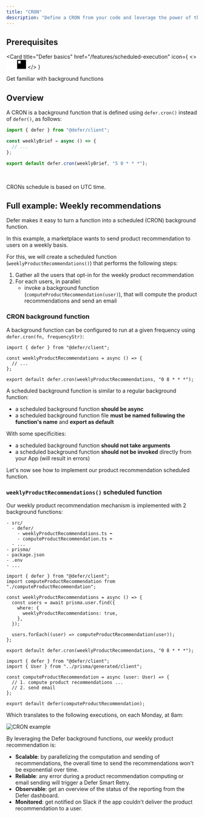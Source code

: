 ```yaml
---
title: "CRON"
description: "Define a CRON from your code and leverage the power of the Defer Platform"
---
```


## Prerequisites

<Card
  title="Defer basics"
  href="/features/scheduled-execution"
  icon={
    <>
      <svg
        width="24"
        height="24"
        viewBox="0 0 40 41"
        fill="none"
        xmlns="http://www.w3.org/2000/svg"
        className="hidden dark:block"
      >
        <path
          fillRule="evenodd"
          clipRule="evenodd"
          d="M40 0.5V40.5H0V0.5H40ZM15.7143 4.78571H4.28571V16.2143H15.7143V4.78571ZM4.28571 20.5H20V4.78571H25.7143V26.2143H4.28571V20.5ZM4.28571 36.2143V30.5H30V4.78571H35.7143V36.2143H4.28571Z"
          fill="white"
        />
      </svg>
      <svg
        width="24"
        height="24"
        viewBox="0 0 40 41"
        fill="none"
        xmlns="http://www.w3.org/2000/svg"
        className="block dark:hidden"
      >
        <path
          fillRule="evenodd"
          clipRule="evenodd"
          d="M40 0.5V40.5H0V0.5H40ZM15.7143 4.78571H4.28571V16.2143H15.7143V4.78571ZM4.28571 20.5H20V4.78571H25.7143V26.2143H4.28571V20.5ZM4.28571 36.2143V30.5H30V4.78571H35.7143V36.2143H4.28571Z"
          fill="black"
        />
      </svg>
    </>
  }
>
  Get familiar with background functions
</Card>

## Overview

A CRON is a background function that is defined using `defer.cron()` instead of `defer()`, as follows:

```ts defer/weeklyBrief.ts
import { defer } from "@defer/client";

const weeklyBrief = async () => {
  // ...
};

export default defer.cron(weeklyBrief, "5 0 * * *");
```

<br />

<Info>CRONs schedule is based on UTC time.</Info>

## Full example: Weekly recommendations

Defer makes it easy to turn a function into a scheduled (CRON) background function.

In this example, a marketplace wants to send product recommendation to users on a weekly basis.

For this, we will create a scheduled function (`weeklyProductRecommendations()`) that performs the following steps:

1. Gather all the users that opt-in for the weekly product recommendation
2. For each users, in parallel:
   - invoke a background function (`computeProductRecommendation(user)`), that will compute the product recommendations and send an email

### CRON background function

A background function can be configured to run at a given frequency using `defer.cron(fn, frequencyStr)`:

```tsx defer/weeklyProductRecommendations.ts
import { defer } from "@defer/client";

const weeklyProductRecommendations = async () => {
  // ...
};

export default defer.cron(weeklyProductRecommendations, "0 8 * * *");
```

A scheduled background function is similar to a regular background function:

- a scheduled background function **should be async**
- a scheduled background function file **must be named following the function's name** and **export as default**

With some specificities:

- a scheduled background function **should not take arguments**
- a scheduled background function **should not be invoked** directly from your App (will result in errors)

Let's now see how to implement our product recommendation scheduled function.

### `weeklyProductRecommendations()` scheduled function

Our weekly product recommendation mechanism is implemented with 2 background functions:

```
- src/
  - defer/
    - weeklyProductRecommendations.ts ⬅
    - computeProductRecommendation.ts ⬅
  - ...
- prisma/
- package.json
- .env
- ...
```

<CodeGroup>

```tsx defer/weeklyProductRecommendations.ts
import { defer } from "@defer/client";
import computeProductRecommendation from "./computeProductRecommendation";

const weeklyProductRecommendations = async () => {
  const users = await prisma.user.find({
    where: {
      weeklyProductRecommendations: true,
    },
  });

  users.forEach((user) => computeProductRecommendation(user));
};

export default defer.cron(weeklyProductRecommendations, "0 8 * * *");
```

```tsx defer/computeProductRecommendation.ts
import { defer } from "@defer/client";
import { User } from "../prisma/generated/client";

const computeProductRecommendation = async (user: User) => {
  // 1. compute product recommendations ...
  // 2. send email
};

export default defer(computeProductRecommendation);
```

</CodeGroup>

Which translates to the following executions, on each Monday, at 8am:

<Frame>
  <img src="/images/features/cron/example.png" alt="CRON example" />
</Frame>

By leveraging the Defer background functions, our weekly product recommendation is:

- **Scalable**: by parallelizing the computation and sending of recommendations, the overall time to send the recommendations won't be exponential over time.
- **Reliable**: any error during a product recommendation computing or email sending will trigger a Defer Smart Retry.
- **Observable**: get an overview of the status of the reporting from the Defer dashboard.
- **Monitored**: get notified on Slack if the app couldn't deliver the product recommendation to a user.
